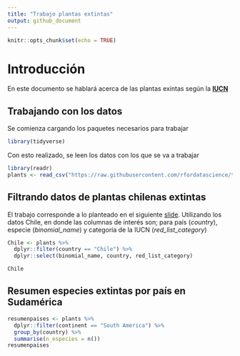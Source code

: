 ```yaml
---
title: "Trabajo plantas extintas"
output: github_document
---
```


```r
knitr::opts_chunk$set(echo = TRUE)
```


# Introducción

En este documento se hablará acerca de las plantas exintas según la [**IUCN**](https://www.iucnredlist.org/)


## Trabajando con los datos

Se comienza cargando los paquetes necesarios para trabajar

```r
library(tidyverse)
```

Con esto realizado, se leen los datos con los que se va a trabajar

```r
library(readr)
plants <- read_csv("https://raw.githubusercontent.com/rfordatascience/tidytuesday/master/data/2020/2020-08-18/plants.csv")
```

## Filtrando datos de plantas chilenas extintas

El trabajo corresponde a lo planteado en el siguiente [slide](https://derek-corcoran-barrios.github.io/CursoProgrPres/Clase2/Clase2InvestigacionReproducible.html#29). Utilizando los datos Chile, en donde las columnas de interés son; para país (*country*), especie (*binomial_name*) y categoría de la IUCN (*red_list_category*)

```r
Chile <- plants %>% 
  dplyr::filter(country == "Chile") %>% 
  dplyr::select(binomial_name, country, red_list_category)

Chile

```

## Resumen especies extintas por país en Sudamérica

```r
resumenpaises <- plants %>% 
  dplyr::filter(continent == "South America") %>% 
  group_by(country) %>%
  summarise(n_especies = n())
resumenpaises
```

